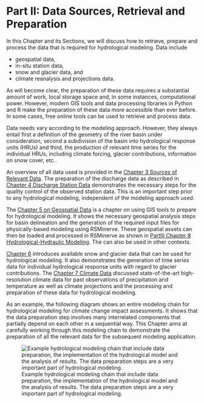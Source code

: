 # Part II: Data Sources, Retrieval and Preparation {#sec-part-ii-data-sources-retrieval-and-preparation}

In this Chapter and its Sections, we will discuss how to retrieve, prepare and process the data that is required for hydrological modeling. Data include

-   geospatial data,
-   in-situ station data,
-   snow and glacier data, and
-   climate reanalysis and projections data.

As will become clear, the preparation of these data requires a substantial amount of work, local storage space and, in some instances, computational power. However, modern GIS tools and data processing libraries in Python and R make the preparation of these data more accessible than ever before. In some cases, free online tools can be used to retrieve and process data.

::: callout-important
Data needs vary according to the modeling approach. However, they always entail first a definition of the geometry of the river basin under consideration, second a subdivision of the basin into hydrological response units (HRUs) and third, the production of relevant time series for the individual HRUs, including climate forcing, glacier contributions, information on snow cover, etc..
:::

An overview of all data used is provided in the [Chapter 3 Sources of Relevant Data](#sec-data-sources). The preparation of the discharge data as described in [Chapter 4 Discharge Station Data](#sec-discharge-station-data) demonstrates the necessary steps for the quality control of the observed station data. This is an important step prior to any hydrological modeling, independent of the modeling approach used.

The [Chapter 5 on Geospatial Data](#sec-geospatial-data) is a chapter on using GIS tools to prepare for hydrological modeling. It shows the necessary geospatial analysis steps for basin delineation and the generation of the required input files for physically-based modeling using RSMinerve. These geospatial assets can then be loaded and processed in RSMinerve as shown in [PartIII Chapter 8 Hydrological-Hydraulic Modeling](#sec-hydraulic-hydrological-modeling). The can also be used in other contexts.

[Chapter 6](#sec-snow-and-glacier-data) introduces available snow and glacier data that can be used for hydrological modeling. It also demonstrates the generation of time series data for individual hydrological response units with regard to glacier contributions. The [Chapter 7 Climate Data](#climate-data) discussed state-of-the-art high-resolution climate data for past observations of precipitation and temperature as well as climate projections and the processing and preparation of these data for hydrological modeling.

As an example, the following diagram shows an entire modeling chain for hydrological modeling for climate change impact assessments. It shows that the data preparation step involves many interrelated components that partially depend on each other in a sequential way. This Chapter aims at carefully working through this modeling chain to demonstrate the preparation of all the relevant data for the subsequent modeling application.

![Example hydrological modeling chain that include data preparation, the implementation of the hydrological model and the analysis of results. The data preparation steps are a very important part of hydrological modeling.](images/data/01_model_chain_cmip6_v3.jpg){#fig-climate-impact-model-chain}
